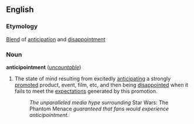 ==English==
===Etymology===
[[Blend]] of [[anticipation]] and [[disappointment]]

===Noun===
'''anticipointment''' (''[[uncountable]]'')
#The state of mind resulting from excitedly [[anticipate|anticipating]] a strongly [[promote]]d product, event, film, etc, and then being [[disappointed]] when it fails to meet the [[expectation]]s generated by this promotion.
#:''The unparalleled media hype surrounding'' Star Wars: The Phantom Menace ''guaranteed that fans would experience anticipointment.''
